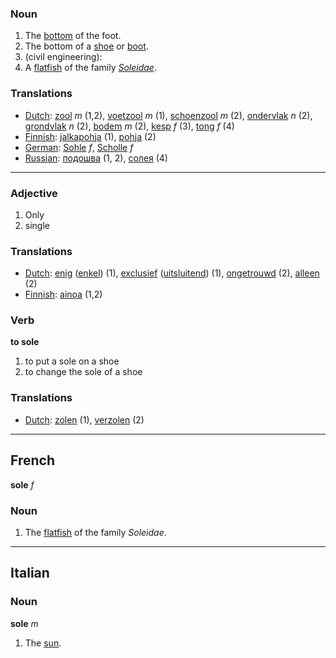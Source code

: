 

===Noun===

#The [[bottom]] of the foot.
#The bottom of a [[shoe]] or [[boot]].
#(civil engineering): 
#A [[flatfish]] of the family ''[[Soleidae]]''.

===Translations===
*[[Dutch]]: [[zool]] ''m'' (1,2), [[voetzool]] ''m'' (1), [[schoenzool]] ''m'' (2), [[ondervlak]] ''n'' (2), [[grondvlak]] ''n'' (2), [[bodem]] ''m'' (2),  [[kesp]] ''f'' (3), [[tong]] ''f'' (4)
*[[Finnish]]: [[jalkapohja]] (1), [[pohja]] (2)
*[[German]]: [[Sohle]] ''f'', [[Scholle]] ''f''
*[[Russian]]: [[подошва]] (1, 2), [[солея]] (4)
----
===Adjective===

#Only
#single

===Translations===
*[[Dutch]]: [[enig]] ([[enkel]]) (1), [[exclusief]] ([[uitsluitend]]) (1), [[ongetrouwd]] (2), [[alleen]] (2)
*[[Finnish]]: [[ainoa]] (1,2)

===Verb===

'''to sole'''

#to put a sole on a shoe
#to change the sole of a shoe

===Translations===
*[[Dutch]]: [[zolen]] (1), [[verzolen]] (2)

----
==French==
'''sole''' ''f''

===Noun===

#The [[flatfish]] of the family ''Soleidae''.

----
==Italian==

===Noun===
'''sole''' ''m''

#The [[sun]].